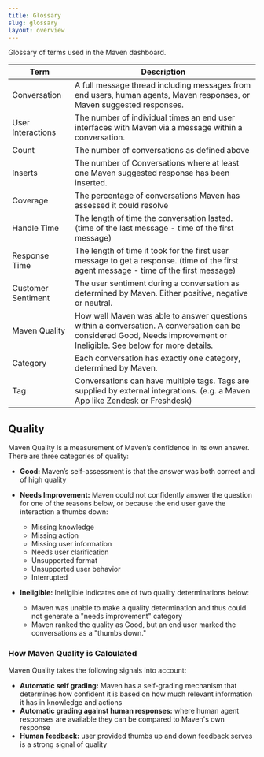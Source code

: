 ```yaml
---
title: Glossary
slug: glossary
layout: overview
---
```


Glossary of terms used in the Maven dashboard.

| **Term**           | **Description**                                                                                                                                                                                                                                                                                  |
|-----------------------------------|-----------------------------------------|
| Conversation       | A full message thread including messages from end users, human agents, Maven responses, or Maven suggested responses.                                                                                                                                                                            |
| User Interactions  | The number of individual times an end user interfaces with Maven via a message within a conversation.                                                                                                                                                                                            |
| Count              | The number of conversations as defined above                                                                                                                                                                                                                                                     |
| Inserts            | The number of Conversations where at least one Maven suggested response has been inserted.                                                                                                                                                                                                       |
| Coverage           | The percentage of conversations Maven has assessed it could resolve                                                                                                                                                                                                                              |
| Handle Time        | The length of time the conversation lasted. (time of the last message - time of the first message)                                                                                                                                                                                               |
| Response Time      | The length of time it took for the first user message to get a response. (time of the first agent message - time of the first message)                                                                                                                                                           |
| Customer Sentiment | The user sentiment during a conversation as determined by Maven. Either positive, negative or neutral.                                                                                                                                                                                           |
| Maven Quality      | How well Maven was able to answer questions within a conversation. A conversation can be considered Good, Needs improvement or Ineligible. See below for more details.                                                                                                                                                                                                                                                                                                                                                                                                                                                                                        |
| Category           | Each conversation has exactly one category, determined by Maven.                                                                                                                                                                                                                                 |
| Tag                | Conversations can have multiple tags. Tags are supplied by external integrations. (e.g. a Maven App like Zendesk or Freshdesk)                                                                                                                                                                   |

## Quality

Maven Quality is a measurement of Maven’s confidence in its own answer. There are three categories of quality:

- **Good:** Maven’s self-assessment is that the answer was both correct and of high quality
- **Needs Improvement:** Maven could not confidently answer the question for one of the reasons below, or because the end user gave the interaction a thumbs down:
  - Missing knowledge
  - Missing action
  - Missing user information
  - Needs user clarification
  - Unsupported format
  - Unsupported user behavior
  - Interrupted

- **Ineligible:** Ineligible indicates one of two quality determinations below: 
  - Maven was unable to make a quality determination and thus could not generate a "needs improvement" category
  - Maven ranked the quality as Good, but an end user marked the conversations as a "thumbs down."

### How Maven Quality is Calculated

Maven Quality takes the following signals into account:

- **Automatic self grading:** Maven has a self-grading mechanism that determines how confident it is based on how much relevant information it has in knowledge and actions
- **Automatic grading against human responses:** where human agent responses are available they can be compared to Maven's own response
- **Human feedback:** user provided thumbs up and down feedback serves is a strong signal of quality

